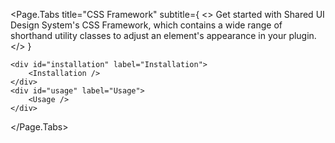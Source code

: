 


<Meta title="SUI/CSS Framework/Overview" />

<Page.Tabs
	title="CSS Framework"
	subtitle={
		<>
			Get started with Shared UI Design System's CSS Framework, which
			contains a wide range of shorthand utility classes to adjust an
			element's appearance in your plugin.
		</>
	}
>
	<div id="installation" label="Installation">
		<Installation />
	</div>
	<div id="usage" label="Usage">
		<Usage />
	</div>
</Page.Tabs>
